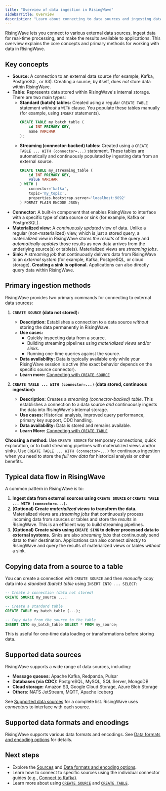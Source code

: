 ```yaml
---
title: "Overview of data ingestion in RisingWave"
sidebarTitle: Overview
description: "Learn about connecting to data sources and ingesting data into RisingWave."
---
```

RisingWave lets you connect to various external data sources, ingest data for real-time processing, and make the results available to applications. This overview explains the core concepts and primary methods for working with data in RisingWave.

## Key concepts

*   **Source:** A connection to an external data source (for example, Kafka, PostgreSQL, or S3). Creating a source, by itself, does *not* store data within RisingWave.
*   **Table:** Represents data stored within RisingWave's internal storage. There are two main types:
    *   **Standard (batch) tables:** Created using a regular `CREATE TABLE` statement *without* a `WITH` clause. You populate these tables manually (for example, using `INSERT` statements).
        ```sql
        CREATE TABLE my_batch_table (
            id INT PRIMARY KEY,
            name VARCHAR
        );
        ```
    *   **Streaming (connector-backed) tables:** Created using a `CREATE TABLE ... WITH (connector=...)` statement.  These tables are automatically and continuously populated by ingesting data from an external source.
        ```sql
        CREATE TABLE my_streaming_table (
            id INT PRIMARY KEY,
            value VARCHAR
        ) WITH (
            connector='kafka',
            topic='my_topic',
            properties.bootstrap.server='localhost:9092'
        ) FORMAT PLAIN ENCODE JSON;
        ```
*   **Connector:** A built-in component that enables RisingWave to interface with a specific type of data source or sink (for example, Kafka or PostgreSQL).
*   **Materialized view:**  A *continuously updated* view of data.  Unlike a regular (non-materialized) view, which is just a stored query, a materialized view in RisingWave *stores the results* of the query and *automatically updates* those results as new data arrives from the underlying source(s) or table(s). Materialized views are *streaming jobs*.
*   **Sink:**  A *streaming job* that continuously delivers data from RisingWave to an *external system* (for example, Kafka, PostgreSQL, or cloud storage).  **Creating a sink is optional.** Applications can also directly query data within RisingWave.

## Primary ingestion methods

RisingWave provides two primary commands for connecting to external data sources:

1.  **`CREATE SOURCE` (data not stored):**

    *   **Description:** Establishes a connection to a data source *without* storing the data permanently in RisingWave.
    *   **Use cases:**
        *   Quickly inspecting data from a source.
        *   Building streaming pipelines using *materialized views* and/or *sinks*.
        *   Running one-time queries against the source.
    *   **Data availability:** Data is typically available only while your RisingWave session is active (the exact behavior depends on the specific source connector).
    *   **Learn more:** [Connecting with `CREATE SOURCE`](/ingestion/getting-started/connect-with-create-source)

2.  **`CREATE TABLE ... WITH (connector=...)` (data stored, continuous ingestion):**

    *   **Description:** Creates a *streaming (connector-backed) table*. This establishes a connection to a data source *and* continuously ingests the data into RisingWave's internal storage.
    *   **Use cases:** Historical analysis, improved query performance, primary key support, CDC handling.
    *   **Data availability:** Data is stored and remains available.
    *   **Learn More:** [Connecting with `CREATE TABLE`](/ingestion/getting-started/connect-with-create-table)

**Choosing a method:** Use `CREATE SOURCE` for temporary connections, quick exploration, or to build streaming pipelines with materialized views and/or sinks. Use `CREATE TABLE ... WITH (connector=...)` for continuous ingestion when you need to store the *full raw data* for historical analysis or other benefits.

## Typical data flow in RisingWave

A common pattern in RisingWave is to:

1.  **Ingest data from external sources using `CREATE SOURCE` or `CREATE TABLE ... WITH (connector=...)`.**
2.  **(Optional) Create *materialized views* to transform the data.** Materialized views are *streaming jobs* that continuously process incoming data from sources or tables and store the *results* in RisingWave. This is an efficient way to build streaming pipelines.
3.  **(Optional) Create *sinks* using `CREATE SINK` to deliver processed data to external systems.** Sinks are also *streaming jobs* that continuously send data to their destination. Applications can also connect *directly* to RisingWave and query the results of materialized views or tables *without* a sink.

## Copying data from a source to a table

You can create a connection with `CREATE SOURCE` and then *manually* copy data into a *standard (batch) table* using `INSERT INTO ... SELECT`:

```sql
-- Create a connection (data not stored)
CREATE SOURCE my_source ...;

-- Create a standard table
CREATE TABLE my_batch_table (...);

-- Copy data from the source to the table
INSERT INTO my_batch_table SELECT * FROM my_source;
```

This is useful for one-time data loading or transformations before storing data. 

## Supported data sources

RisingWave supports a wide range of data sources, including:

*   **Message queues:** Apache Kafka, Redpanda, Pulsar
*   **Databases (via CDC):** PostgreSQL, MySQL, SQL Server, MongoDB
*   **Cloud storage:** Amazon S3, Google Cloud Storage, Azure Blob Storage
*   **Others:** NATS JetStream, MQTT, Apache Iceberg

See [Supported data sources](/ingestion/getting-started/sources) for a complete list. RisingWave uses *connectors* to interface with each source.

## Supported data formats and encodings

RisingWave supports various data formats and encodings. See [Data formats and encoding options](/ingestion/getting-started/formats-and-encoding-options) for details.

## Next steps

*   Explore the [Sources](/ingestion/getting-started/sources) and [Data formats and encoding options](/ingestion/getting-started/formats-and-encoding-options).
*   Learn how to connect to specific sources using the individual connector guides (e.g., [Connect to Kafka](/ingestion/sources/apache-kafka)).
*   Learn more about using [`CREATE SOURCE`](/ingestion/getting-started/connect-with-create-source) and [`CREATE TABLE`](/ingestion/getting-started/connect-with-create-table).